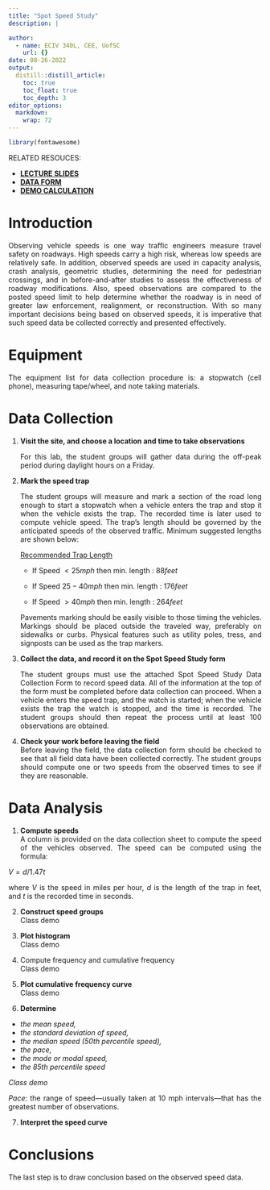 ```yaml
---
title: "Spot Speed Study"
description: |

author:
  - name: ECIV 340L, CEE, UofSC
    url: {}
date: 08-26-2022
output:
  distill::distill_article:
    toc: true
    toc_float: true
    toc_depth: 3
editor_options: 
  markdown: 
    wrap: 72
---
```


```{=html}
<style>
body {
text-align: justify}
</style>
```
```r
library(fontawesome)
```

RELATED RESOUCES:

-   [**LECTURE
    SLIDES**](https://emailsc-my.sharepoint.com/:p:/g/personal/ahmedf_email_sc_edu/EdqX1wH4zKlDqxe3pyU48s0BjoKGbdCgnxrdUPvQwFf4PQ?e=MToH4V)
-   [**DATA FORM**](https://emailsc-my.sharepoint.com/:b:/g/personal/ahmedf_email_sc_edu/EcwO2njVTIpCkY6E6fbBPN8BgKzCU3B7RxT8DFIYE5tNQQ?e=VQ2b7u)
-   [**DEMO
    CALCULATION**](https://emailsc-my.sharepoint.com/:x:/g/personal/ahmedf_email_sc_edu/EWFjh7Ru79pHngLA1SL7Y3oBX3k8yvUXuMlj9kZGWG4Isg?e=esm44P)


# Introduction
Observing vehicle speeds is one way traffic engineers measure travel
safety on roadways. High speeds carry a high risk, whereas low speeds
are relatively safe. In addition, observed speeds are used in capacity
analysis, crash analysis, geometric studies, determining the need for
pedestrian crossings, and in before-and-after studies to assess the
effectiveness of roadway modifications. Also, speed observations are
compared to the posted speed limit to help determine whether the roadway
is in need of greater law enforcement, realignment, or reconstruction.
With so many important decisions being based on observed speeds, it is
imperative that such speed data be collected correctly and presented
effectively.

# Equipment

The equipment list for data collection procedure is: a stopwatch (cell
phone), measuring tape/wheel, and note taking materials.

# Data Collection

1.  **Visit the site, and choose a location and time to take
    observations**

    For this lab, the student groups will gather data during the
    off-peak period during daylight hours on a Friday.

2.  **Mark the speed trap**

    The student groups will measure and mark a section of the road long
    enough to start a stopwatch when a vehicle enters the trap and stop
    it when the vehicle exists the trap. The recorded time is later used
    to compute vehicle speed. The trap's length should be governed by
    the anticipated speeds of the observed traffic. Minimum suggested
    lengths are shown below:

    [Recommended Trap Length]{.ul}

    -   If Speed $< 25 mph$ then min. length : $88 feet$

    -   If Speed $25 - 40 mph$ then min. length : $176 feet$

    -   If Speed $> 40 mph$ then min. length : $264 feet$

    Pavements marking should be easily visible to those timing the
    vehicles. Markings should be placed outside the traveled way,
    preferably on sidewalks or curbs. Physical features such as utility
    poles, tress, and signposts can be used as the trap markers.

3.  **Collect the data, and record it on the Spot Speed Study form**

    The student groups must use the attached Spot Speed Study Data
    Collection Form to record speed data. All of the information at the
    top of the form must be completed before data collection can
    proceed. When a vehicle enters the speed trap, and the watch is
    started; when the vehicle exists the trap the watch is stopped, and
    the time is recorded. The student groups should then repeat the
    process until at least 100 observations are obtained.

4.  **Check your work before leaving the field**\
    Before leaving the field, the data collection form should be checked
    to see that all field data have been collected correctly. The
    student groups should compute one or two speeds from the observed
    times to see if they are reasonable.

# Data Analysis

1.  **Compute speeds**\
    A column is provided on the data collection sheet to compute the
    speed of the vehicles observed. The speed can be computed using the
    formula:

$V = d / 1.47t$

where $V$ is the speed in miles per hour, $d$ is the length of the trap
in feet, and $t$ is the recorded time in seconds.

2.  **Construct speed groups**\
    Class demo

3.  **Plot histogram**\
    Class demo

4.  Compute frequency and cumulative frequency\
    Class demo

5.  **Plot cumulative frequency curve**\
    Class demo

6.  **Determine**

-   *the mean speed,*
-   *the standard deviation of speed,*
-   *the median speed (50th percentile speed),*
-   *the pace,*
-   *the mode or modal speed,*
-   *the 85th percentile speed*

*Class demo*

*Pace*: the range of speed---usually taken at 10 mph intervals---that
has the greatest number of observations.

7.  **Interpret the speed curve**

# Conclusions

The last step is to draw conclusion based on the observed speed data.
